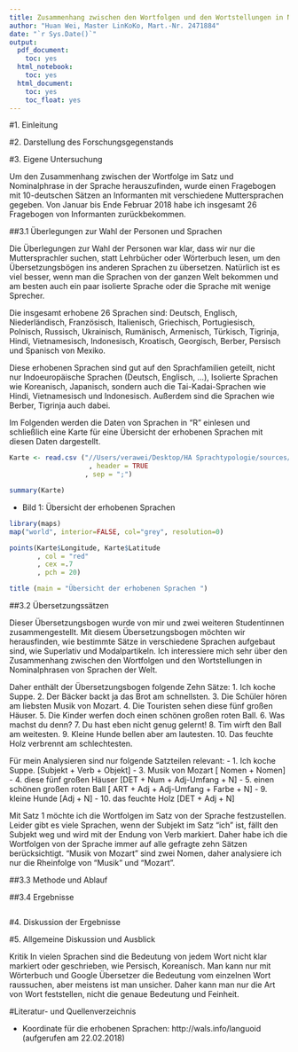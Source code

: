 ```yaml
---
title: Zusammenhang zwischen den Wortfolgen und den Wortstellungen in Nominalphrasen von Sprachen der Welt
author: "Huan Wei, Master LinKoKo, Mart.-Nr. 2471884"
date: "`r Sys.Date()`"
output:
  pdf_document:
    toc: yes
  html_notebook:
    toc: yes
  html_document:
    toc: yes
    toc_float: yes
---
```


#1. Einleitung



#2. Darstellung des Forschungsgegenstands




#3. Eigene Untersuchung

Um den Zusammenhang zwischen der Wortfolge im Satz und Nominalphrase in der Sprache herauszufinden, wurde einen Fragebogen mit 10-deutschen Sätzen an Informanten mit verschiedene Muttersprachen gegeben. Von Januar bis Ende Februar 2018 habe ich insgesamt 26 Fragebogen von Informanten zurückbekommen. 

##3.1 Überlegungen zur Wahl der Personen und Sprachen

Die Überlegungen zur Wahl der Personen war klar, dass wir nur die Muttersprachler suchen, statt Lehrbücher oder Wörterbuch lesen, um den Übersetzungsbögen ins anderen Sprachen zu übersetzen. Natürlich ist es viel besser, wenn man die Sprachen von der ganzen Welt bekommen und am besten auch ein paar isolierte Sprache oder die Sprache mit wenige Sprecher. 

Die insgesamt erhobene 26 Sprachen sind: Deutsch, Englisch, Niederländisch, Französisch, Italienisch, Griechisch, Portugiesisch, Polnisch, Russisch, Ukrainisch, Rumänisch, Armenisch, Türkisch, Tigrinja, Hindi, Vietnamesisch, Indonesisch, Kroatisch, Georgisch, Berber, Persisch und Spanisch von Mexiko. 

Diese erhobenen Sprachen sind gut auf den Sprachfamilien geteilt, nicht nur Indoeuropäische Sprachen (Deutsch, Englisch, …), Isolierte Sprachen wie Koreanisch, Japanisch, sondern auch die Tai-Kadai-Sprachen wie Hindi, Vietnamesisch und Indonesisch. Außerdem sind die Sprachen wie Berber, Tigrinja auch dabei. 






Im Folgenden werden die Daten von Sprachen in "R" einlesen und schließlich eine Karte für eine Übersicht der erhobenen Sprachen mit diesen Daten dargestellt. 

```r
Karte <- read.csv ("//Users/verawei/Desktop/HA Sprachtypologie/sources/Karte.csv"
                    , header = TRUE
                   , sep = ";")
```

```r
summary(Karte)
```

- Bild 1: Übersicht der erhobenen Sprachen
```r
library(maps)
map("world", interior=FALSE, col="grey", resolution=0)

points(Karte$Longitude, Karte$Latitude
       , col = "red"
       , cex =.7
       , pch = 20)

title (main = "Übersicht der erhobenen Sprachen ")
```

##3.2 Übersetzungssätzen

Dieser Übersetzungsbogen wurde von mir und zwei weiteren Studentinnen zusammengestellt.
Mit diesem Übersetzungsbogen möchten wir herausfinden, wie bestimmte Sätze in verschiedene Sprachen aufgebaut sind, wie Superlativ und Modalpartikeln. Ich interessiere mich sehr über den Zusammenhang zwischen den Wortfolgen und den Wortstellungen in Nominalphrasen von Sprachen der Welt.

Daher enthält der Übersetzungsbogen folgende Zehn Sätze:
1. Ich koche Suppe. 
2. Der Bäcker backt ja das Brot am schnellsten. 
3. Die Schüler hören am liebsten Musik von Mozart. 
4. Die Touristen sehen diese fünf großen Häuser. 
5. Die Kinder werfen doch einen schönen großen roten Ball. 
6. Was machst du denn? 
7. Du hast eben nicht genug gelernt! 
8. Tim wirft den Ball am weitesten. 
9. Kleine Hunde bellen aber am lautesten. 
10. Das feuchte Holz verbrennt am schlechtesten. 

Für mein Analysieren sind nur folgende Satzteilen relevant: 
-	1. Ich koche Suppe. [Subjekt + Verb + Objekt]
-	3. Musik von Mozart [ Nomen + Nomen]
-	4. diese fünf großen Häuser [DET + Num + Adj-Umfang + N]
-	5. einen schönen großen roten Ball [ ART + Adj + Adj-Umfang + Farbe + N]
-	9. kleine Hunde [Adj + N]
-	10. das feuchte Holz [DET + Adj + N]

Mit Satz 1 möchte ich die Wortfolgen im Satz von der Sprache festzustellen. Leider gibt es viele Sprachen, wenn der Subjekt im Satz "ich" ist, fällt den Subjekt weg und wird mit der Endung von Verb markiert. Daher habe ich die Wortfolgen von der Sprache immer auf alle gefragte zehn Sätzen berücksichtigt. "Musik von Mozart" sind zwei Nomen, daher analysiere ich nur die Rheinfolge von "Musik" und "Mozart". 

##3.3 Methode und Ablauf









##3.4 Ergebnisse


```r


```





#4. Diskussion der Ergebnisse







#5. Allgemeine Diskussion und Ausblick




Kritik
In vielen Sprachen sind die Bedeutung von jedem Wort nicht klar markiert oder geschrieben, wie Persisch, Koreanisch. Man kann nur mit Wörterbuch und Google Übersetzer die Bedeutung vom einzelnen Wort raussuchen, aber meistens ist man unsicher.  Daher kann man nur die Art von Wort feststellen, nicht die genaue Bedeutung und Feinheit. 










#Literatur- und Quellenverzeichnis

- Koordinate für die erhobenen Sprachen: http://wals.info/languoid (aufgerufen am 22.02.2018)








